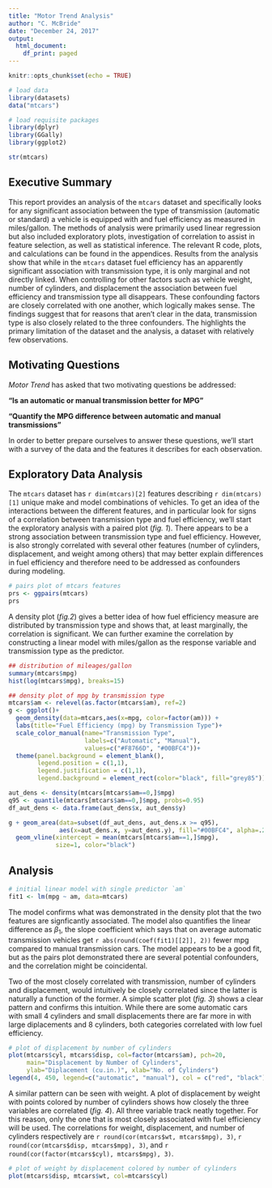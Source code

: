 ```yaml
---
title: "Motor Trend Analysis"
author: "C. McBride"
date: "December 24, 2017"
output:
  html_document:
    df_print: paged
---
```


```r
knitr::opts_chunk$set(echo = TRUE)
```

```r
# load data
library(datasets)
data("mtcars")

# load requisite packages
library(dplyr)
library(GGally)
library(ggplot2)
```

```r
str(mtcars)
```


## Executive Summary

This report provides an analysis of the `mtcars` dataset and specifically looks for any significant association between the type of transmission (automatic or standard) a vehicle is equipped with and fuel efficiency as measured in miles/gallon. The methods of analysis were primarily used linear regression but also included exploratory plots, investigation of correlation to assist in feature selection, as well as statistical inference. The relevant R code, plots, and calculations can be found in the appendices. Results from the analysis show that while in the `mtcars` dataset fuel efficiency has an apparently significant association with transmission type, it is only marginal and not directly linked. When controlling for other factors such as vehicle weight, number of cylinders, and displacement the association between fuel efficiency and transmission type all disappears. These confounding factors are closely correlated with one another, which logically makes sense. The findings suggest that for reasons that aren't clear in the data, transmission type is also closely related to the three confounders. The highlights the primary limitation of the dataset and the analysis, a dataset with relatively few observations.

## Motivating Questions

_Motor Trend_ has asked that two motivating questions be addressed:

__"Is an automatic or manual transmission better for MPG"__

__"Quantify the MPG difference between automatic and manual transmissions"__

In order to better prepare ourselves to answer these questions, we'll start with a survey of the data and the features it describes for each observation.

## Exploratory Data Analysis

The `mtcars` dataset has `r dim(mtcars)[2]` features describing `r dim(mtcars)[1]` unique make and model combinations of vehicles. To get an idea of the interactions between the different features, and in particular look for signs of a correlation between transmission type and fuel efficiency, we'll start the exploratory analysis with a paired plot (_fig. 1_). There appears to be a strong association between transmission type and fuel efficiency. However, is also strongly correlated with several other features (number of cylinders, displacement, and weight among others) that may better explain differences in fuel efficiency and therefore need to be addressed as confounders during modeling.



```r
# pairs plot of mtcars features
prs <- ggpairs(mtcars)
prs
```

A density plot (_fig.2_) gives a better idea of how fuel efficiency measure are distributed by transmission type and shows that, at least marginally, the correlation is significant. We can further examine the correlation by constructing a linear model with miles/gallon as the response variable and transmission type as the predictor. 

  


```r
## distribution of mileages/gallon
summary(mtcars$mpg)
hist(log(mtcars$mpg), breaks=15)

## density plot of mpg by transmission type
mtcars$am <- relevel(as.factor(mtcars$am), ref=2)
g <- ggplot()+
  geom_density(data=mtcars,aes(x=mpg, color=factor(am))) +
  labs(title="Fuel Efficiency (mpg) by Transmission Type")+
  scale_color_manual(name="Transmission Type",
                     labels=c("Automatic", "Manual"),
                     values=c("#F8766D", "#00BFC4"))+
  theme(panel.background = element_blank(), 
        legend.position = c(1,1),
        legend.justification = c(1,1),
        legend.background = element_rect(color="black", fill="grey85"))

aut_dens <- density(mtcars[mtcars$am==0,]$mpg)
q95 <- quantile(mtcars[mtcars$am==0,]$mpg, probs=0.95)
df_aut_dens <- data.frame(aut_dens$x, aut_dens$y)

g + geom_area(data=subset(df_aut_dens, aut_dens.x >= q95),
              aes(x=aut_dens.x, y=aut_dens.y), fill="#00BFC4", alpha=.25)+
  geom_vline(xintercept = mean(mtcars[mtcars$am==1,]$mpg), 
             size=1, color="black")
```

## Analysis

```r
# initial linear model with single predictor `am`
fit1 <- lm(mpg ~ am, data=mtcars)

```

The model confirms what was demonstrated in the density plot that the two features are signficantly associated. The model also quantifies the linear difference as $\beta_1$, the slope coefficient which says that on average automatic transmission vehicles get `r abs(round(coef(fit1)[[2]], 2))` fewer mpg compared to manual transmission cars. The model appears to be a good fit, but as the pairs plot demonstrated there are several potential confounders, and the correlation might be coincidental. 

Two of the most closely correlated with transmission, number of cylinders and displacement, would intuitively be closely correlated since the latter is naturally a function of the former. A simple scatter plot (_fig. 3_) shows a clear pattern and confirms this intuition. While there are some automatic cars with small 4 cylinders and small displacements there are far more in with large diplacements and 8 cylinders, both categories correlated with low fuel efficiency.

```r
# plot of displacement by number of cylinders
plot(mtcars$cyl, mtcars$disp, col=factor(mtcars$am), pch=20,
     main="Displacement by Number of Cylinders",
     ylab="Diplacement (cu.in.)", xlab="No. of Cylinders")
legend(4, 450, legend=c("automatic", "manual"), col = c("red", "black"), pch=20)
```

A similar pattern can be seen with weight. A plot of displacement by weight with points colored by number of cylinders shows how closely the three variables are correlated (_fig. 4_). All three variable track neatly together. For this reason, only the one that is most closely associated with fuel efficiency will be used. The correlations for weight, displacement, and number of cylinders respectively are `r round(cor(mtcars$wt, mtcars$mpg), 3)`, `r round(cor(mtcars$disp, mtcars$mpg), 3)`, and `r round(cor(factor(mtcars$cyl), mtcars$mpg), 3)`.



```r
# plot of weight by displacement colored by number of cylinders
plot(mtcars$disp, mtcars$wt, col=mtcars$cyl)
```


